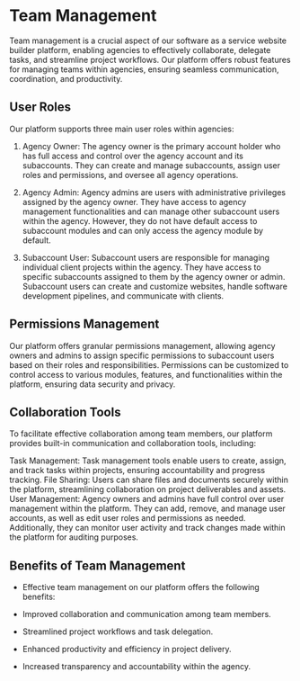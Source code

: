 # Team Management
Team management is a crucial aspect of our software as a service website builder platform, enabling agencies to effectively collaborate, delegate tasks, and streamline project workflows. Our platform offers robust features for managing teams within agencies, ensuring seamless communication, coordination, and productivity.

## User Roles
Our platform supports three main user roles within agencies:

 1. Agency Owner: The agency owner is the primary account holder who has full access and control over the agency account and its subaccounts. They can create and manage subaccounts, assign user roles and permissions, and oversee all agency operations.

 2. Agency Admin: Agency admins are users with administrative privileges assigned by the agency owner. They have access to agency management functionalities and can manage other subaccount users within the agency. However, they do not have default access to subaccount modules and can only access the agency module by default.

 3. Subaccount User: Subaccount users are responsible for managing individual client projects within the agency. They have access to specific subaccounts assigned to them by the agency owner or admin. Subaccount users can create and customize websites, handle software development pipelines, and communicate with clients.

## Permissions Management
Our platform offers granular permissions management, allowing agency owners and admins to assign specific permissions to subaccount users based on their roles and responsibilities. Permissions can be customized to control access to various modules, features, and functionalities within the platform, ensuring data security and privacy.

## Collaboration Tools
To facilitate effective collaboration among team members, our platform provides built-in communication and collaboration tools, including:

 Task Management: Task management tools enable users to create, assign, and track tasks within projects, ensuring accountability and progress tracking.
 File Sharing: Users can share files and documents securely within the platform, streamlining collaboration on project deliverables and assets.
 User Management:
Agency owners and admins have full control over user management within the platform. They can add, remove, and manage user accounts, as well as edit user roles and permissions as needed. Additionally, they can monitor user activity and track changes made within the platform for auditing purposes.

## Benefits of Team Management
* Effective team management on our platform offers the following benefits:

* Improved collaboration and communication among team members.
* Streamlined project workflows and task delegation.
* Enhanced productivity and efficiency in project delivery.
* Increased transparency and accountability within the agency.